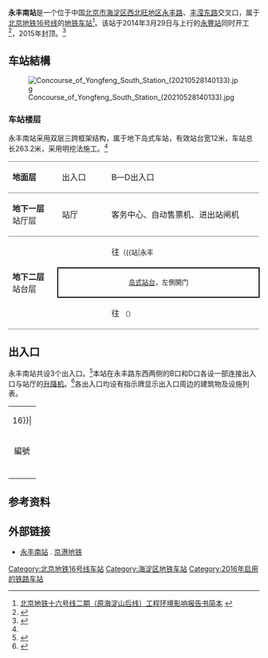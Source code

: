 {{NoteTA 
|G1 = Railway}}
{{Infobox station
|name = 永丰南
|eng_name = Yongfengnɑn<ref>原英文名為Yongfeng South</ref><ref name=map2021>{{cite web|url=https://www.bjsubway.com/subway/images/luwangtu.png|title=北京城市轨道交通线网图|date=2021-12-31|access-date=2021-12-30|archive-date=2021-12-31|archive-url=https://web.archive.org/web/20211231004642/https://www.bjsubway.com/subway/images/luwangtu.png|dead-url=no}}</ref>
|linecolour = {{北京地铁颜色|16}}
|image = Platform of Yongfeng South Station (20210202184320).jpg
|caption = 永丰南站站台
|other_name = 
|country = {{PRC}}
|borough = [[北京市|北京市]][[海淀区|海淀区]][[西北旺地区|西北旺地区]]
|address = [[永丰路_(北京)|永丰路]]、[[丰智东路|丰智东路]]交叉口
|coordinates = {{coord|40.064819|N|116.242189|E|display=inline,title}}
|elevation = 
|operator = [[京港地铁|北京京港地铁有限公司]]
|lines = {{北京地铁线路名|16|SL}}
|distance = 
|platform = 1座[[岛式站台|岛式站台]]
|tracks = 2条
|bus_routes = 
|bus_stands = 
|connections = 公交站：丰滢路口南
|structure = 地下车站
|hall = 整体式站厅
|depth = 
|levels = 
|interchange = 
|exits = 3个
|elevator = 
|escalator = 
|architect = 
|architectural_style = 
|colour = 
|type = 
|status = 运营中
|code = 
|zone = 
|classification = 
|website = 
|built = 
|opened = 2016年12月31日<ref name="bjrb_l16">{{cite news|author=刘冕|url=http://bjrb.bjd.com.cn/html/2016-12/29/content_92726.htm|title=本月31日试运营 16号线沿线15条公交线路调整|publisher=[[北京日报|北京日报]]|date=2016-12-29|accessdate=2016-12-29|deadurl=yes|archiveurl=https://web.archive.org/web/20161229170730/http://bjrb.bjd.com.cn/html/2016-12/29/content_92726.htm|archivedate=2016-12-29}}</ref>
|pass_year = 
|passengers = 
|pass_system = 
|pass_rank = 
|mpassengers = 
|trains = 
|station_hours = 
|hours = 
|first = {{北京地铁线路名|16|S}}
:往{{北京地铁起讫站|16|L}}：06:11
:往{{北京地铁起讫站|16|R}}：05:31
|last = {{北京地铁线路名|16|S}}
:往{{北京地铁起讫站|16|L}}：23:16
:往{{北京地铁起讫站|16|R}}：22:46
|adjacent = {{adjacent stations|system=北京地铁|line=16|left=永丰|right=西北旺|note-left=1.315km|note-mid=距离[[北安河站|北安河]]10.591km|note-right=2.108km}}
|other_services = 
|route_map = {{Routemap|inline=yes|map=
utSTRf\utSTRg~~ ~~{{rmr|Licon=U|{{stl|北京地铁|永丰}}}}
utSTR+BSl\utSTR+BSr
utSTR+BSl\utSTR+BSr
utSTRf\utSTRg~~ ~~{{rmr|Licon=D|{{stl|北京地铁|西北旺}}}}
}}
}}
'''永丰南站'''是一个位于中国[[北京市|北京市]][[海淀区|海淀区]][[西北旺地区|西北旺地区]][[永丰路_(北京)|永丰路]]、[[丰滢东路|丰滢东路]]交叉口，属于[[北京地铁|北京地铁]][[北京地铁16号线|16号线]]的[[地铁车站|地铁车站]]<ref name="hp">[http://www.tsdig.com/admin/Upload/file/%E5%8C%97%E4%BA%AC%E5%9C%B0%E9%93%81%E5%8D%81%E5%85%AD%E5%8F%B7%E7%BA%BF%E5%8C%97%E6%AE%B5%E5%B7%A5%E7%A8%8B%E7%8E%AF%E8%AF%84%E7%AE%80%E6%9C%AC201312_10.pdf 北京地铁十六号线二期（原海淀山后线）工程环境影响报告书简本] {{webarchive|url=https://web.archive.org/web/20131212042918/http://www.tsdig.com/admin/Upload/file/%E5%8C%97%E4%BA%AC%E5%9C%B0%E9%93%81%E5%8D%81%E5%85%AD%E5%8F%B7%E7%BA%BF%E5%8C%97%E6%AE%B5%E5%B7%A5%E7%A8%8B%E7%8E%AF%E8%AF%84%E7%AE%80%E6%9C%AC201312_10.pdf |date=2013-12-12 }}</ref>。该站于2014年3月29日与上行的[[永豐站_(北京)|永豐站]]同时开工<ref name="jia">{{cite news|author=贾云飞|url=http://report.qianlong.com/33378/2014/04/08/225@9531571.htm|title=北京地铁16号线永豐站、永豐南站正式开工|publisher=千龙网|date=2014-04-08|accessdate=2016-06-26|deadurl=yes|archiveurl=https://web.archive.org/web/20160816141358/http://report.qianlong.com/33378/2014/04/08/225@9531571.htm|archivedate=2016年8月16日|df=}}</ref>，2015年封顶。<ref>{{cite news|author=曹晶瑞|url=http://bjcb.morningpost.com.cn/html/2015-05/15/content_347013.htm|title=16号线明年开通10站 豐台南路站可与9号线“转身换乘”|publisher=[[北京晨报|北京晨报]]|date=2015-05-15|accessdate=2016-06-26|archive-url=https://web.archive.org/web/20161231170401/http://bjcb.morningpost.com.cn/html/2015-05/15/content_347013.htm|archive-date=2016-12-31|dead-url=yes}}</ref>

== 车站結構 ==
[[File:Concourse_of_Yongfeng_South_Station_(20210528140133).jpg|thumb]]
=== 车站楼层 ===
永丰南站采用双层三跨框架结构，属于地下岛式车站，有效站台宽12米，车站总长263.2米，采用明挖法施工。<ref name="jia"/>
{|cellspacing=0 cellpadding=3
|style="border-top:solid 1px gray;border-bottom:solid 1px gray;" width=100|'''地面层'''
|style="border-top:solid 1px gray;border-bottom:solid 1px gray;" width=100|出入口
|style="border-top:solid 1px gray;border-bottom:solid 1px gray;" width=350|B—D出入口
|-
|style="border-bottom:solid 1px gray;"|'''地下一层'''<br />站厅层
|style="border-bottom:solid 1px gray;"|站厅
|style="border-bottom:solid 1px gray;"|客务中心、自动售票机、进出站闸机
|-
|style="border-bottom:solid 1px gray;" rowspan=3|'''地下二层'''<br />站台层
|{{arrow|L}}
|{{北京地铁线路名|16|c}}往{{站|北安河}}<small>（{{站|永丰||北京市}}）</small>
|-
|style="border-right:solid 2px black;border-left:solid 2px black;border-top:solid 2px black;border-bottom:solid 2px black;" colspan=2|<center><small>[[岛式站台|岛式站台]]，左側開门</small></center>
|-
|style="border-bottom:solid 1px gray;"|{{arrow|R}}
|style="border-bottom:solid 1px gray;"|{{北京地铁线路名|16|c}}往{{站|玉渊潭东门}}<!--{{站|宛平城}}--><small>（{{站|西北旺}}）</small>
|}

== 出入口 ==
永丰南站共设3个出入口。<ref>{{cite news|author=王京|coauthors=张月鑫|url=http://www.bucc.cn/epaper/Html/2016-08-26/2650.html|title=地下建通衢|publisher=北京住总|date=2016-08-26|accessdate=2016-08-29|archive-date=2016-09-11|archive-url=https://web.archive.org/web/20160911041511/http://www.bucc.cn/epaper/Html/2016-08-26/2650.html|dead-url=no}}</ref>本站在永丰路东西两侧的B口和D口各设一部连接出入口与站厅的[[升降机|升降机]]。<ref>{{cite news|url=http://www.mtr.bj.cn/content/details34_20362.html|title=细节服务 打造16号线优质出行体验|publisher=[[京港地铁|京港地铁]]|date=2016-11-10|accessdate=2016-12-08|archive-date=2016-12-20|archive-url=https://web.archive.org/web/20161220151212/http://www.mtr.bj.cn/content/details34_20362.html|dead-url=no}}</ref>各出入口均设有指示牌显示出入口周边的建筑物及设施列表。
{| class="wikitable"
| colspan="5" align="center" bgcolor={{北京地铁颜色|16}}|
|-
! 編號 
! 指示 
! 建議前往目的地
! 照片
! 无障碍设施图片
|-
| {{港鐵出口|B|附=升}} 
| 永丰路 
| 永丰路（东侧）、中关村集成电路设计园
|[[File:Exit_B_of_Yongfeng_South_Station_(20210527155713).jpg|150px]]
|[[File:Exit_B_lift_of_Yongfeng_South_Station_(20170717163512).jpg|150px]]
|-
| {{港鐵出口|C}} 
| 永丰路 
| 永丰路（东侧）、红英小学
|[[File:Exit_C_of_Yongfeng_South_Station_(20170717170506).jpg|150px]]
|{{n/a}}
|-
| {{港鐵出口|D|附=升}} 
| 永丰路 
| 永丰路（西侧）、永丰中心小学
|[[File:Exit_D_of_Yongfeng_South_Station_(20170717170940).jpg|150px]]
|[[File:Exit_D_lift_of_Yongfeng_South_Station_(20170717170904).jpg|150px]]
|-
| bgcolor="#EEEEEE" colspan=5 | {{港鐵出口|註=升}}
|}

== 参考资料 ==
{{reflist}}

== 外部链接 ==
*[http://www.mtr.bj.cn/service/line/station/5d5a1291b1ea0278b8fffcf7.html 永丰南站] {{Wayback|url=http://www.mtr.bj.cn/service/line/station/5d5a1291b1ea0278b8fffcf7.html |date=20200114214732 }}. [[京港地铁|京港地铁]]

{{北京地铁16号线}}

[[Category:北京地铁16号线车站|Category:北京地铁16号线车站]]
[[Category:海淀区地铁车站|Category:海淀区地铁车站]]
[[Category:2016年启用的铁路车站|Category:2016年启用的铁路车站]]